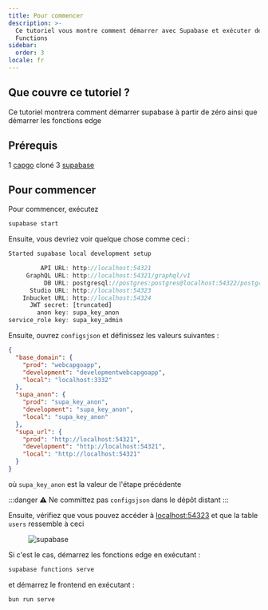 ```yaml
---
title: Pour commencer
description: >-
  Ce tutoriel vous montre comment démarrer avec Supabase et exécuter des Edge
  Functions
sidebar:
  order: 3
locale: fr
---
```


## Que couvre ce tutoriel ?

Ce tutoriel montrera comment démarrer supabase à partir de zéro ainsi que démarrer les fonctions edge

## Prérequis
 1 [capgo](https://githubcom/Cap-go/capgo/) cloné
 3 [supabase](https://supabasecom/)

## Pour commencer

Pour commencer, exécutez
```bash
supabase start
```

Ensuite, vous devriez voir quelque chose comme ceci :
```js
Started supabase local development setup

         API URL: http://localhost:54321
     GraphQL URL: http://localhost:54321/graphql/v1
          DB URL: postgresql://postgres:postgres@localhost:54322/postgres
      Studio URL: http://localhost:54323
    Inbucket URL: http://localhost:54324
      JWT secret: [truncated]
        anon key: supa_key_anon
service_role key: supa_key_admin
```

Ensuite, ouvrez `configsjson` et définissez les valeurs suivantes :
```json
{
  "base_domain": {
    "prod": "webcapgoapp",
    "development": "developmentwebcapgoapp",
    "local": "localhost:3332"
  },
  "supa_anon": {
    "prod": "supa_key_anon",
    "development": "supa_key_anon",
    "local": "supa_key_anon"
  },
  "supa_url": {
    "prod": "http://localhost:54321",
    "development": "http://localhost:54321",
    "local": "http://localhost:54321"
  }
}
```

où `supa_key_anon` est la valeur de l'étape précédente

:::danger
⚠️ Ne committez pas `configsjson` dans le dépôt distant
:::

Ensuite, vérifiez que vous pouvez accéder à [localhost:54323](http://localhost:54323/projects/) et que la table `users` ressemble à ceci

<figure><img src="/supabasewebp" alt="supabase" /><figcaption></figcaption></figure>

Si c'est le cas, démarrez les fonctions edge en exécutant :

```bash
supabase functions serve
```

et démarrez le frontend en exécutant :
```bash
bun run serve
```